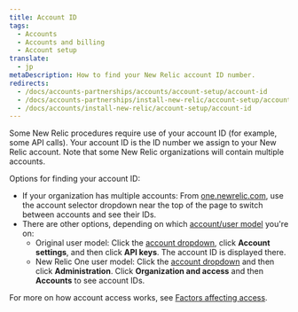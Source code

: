 ```yaml
---
title: Account ID
tags:
  - Accounts
  - Accounts and billing
  - Account setup
translate:
  - jp
metaDescription: How to find your New Relic account ID number.
redirects:
  - /docs/accounts-partnerships/accounts/account-setup/account-id
  - /docs/accounts-partnerships/install-new-relic/account-setup/account-id
  - /docs/accounts/install-new-relic/account-setup/account-id
---
```


Some New Relic procedures require use of your account ID (for example, some API calls). Your account ID is the ID number we assign to your New Relic account. Note that some New Relic organizations will contain multiple accounts.

Options for finding your account ID:

* If your organization has multiple accounts: From [one.newrelic.com](https://one.newrelic.com), use the account selector dropdown near the top of the page to switch between accounts and see their IDs.
* There are other options, depending on which [account/user model](/docs/accounts/original-accounts-billing/original-product-based-pricing/overview-changes-pricing-user-model/#user-models) you're on: 
  * Original user model: Click the [account dropdown](/docs/using-new-relic/welcome-new-relic/get-started/glossary#account-dropdown), click **Account settings**, and then click **API keys**. The account ID is displayed there.
  * New Relic One user model: Click the [account dropdown](/docs/using-new-relic/welcome-new-relic/get-started/glossary#account-dropdown) and then click **Administration**. Click **Organization and access** and then **Accounts** to see account IDs.

For more on how account access works, see [Factors affecting access](/docs/new-relic-one/use-new-relic-one/core-concepts/cross-account-features-security-new-relic-one).
